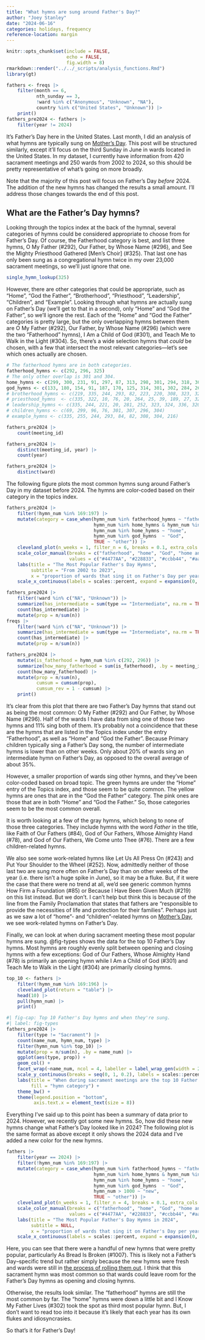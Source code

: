 ```yaml
---
title: "What hymns are sung around Father's Day?"
author: "Joey Stanley"
date: "2024-06-16"
categories: holidays, frequency
reference-location: margin
---
```


```r
knitr::opts_chunk$set(include = FALSE,
                      echo = FALSE,
                      fig.width = 8)
rmarkdown::render("../../_scripts/analysis_functions.Rmd")
library(gt)
```


```r
fathers <- freqs |> 
    filter(month == 6,
           nth_sunday == 3,
           !ward %in% c("Anonymous", "Unknown", "NA"),
           country %in% c("United States", "Unknown")) |> 
    print()
fathers_pre2024 <- fathers |> 
    filter(year != 2024)
```

It's Father's Day here in the United States. Last month, I did an analysis of what hymns are typically sung on [Mother's Day](/posts/mothers_day). This post will be structured similarly, except it'll focus on the third Sunday in June in wards located in the United States. In my dataset, I currently have information from 420 sacrament meetings and 250 wards from 2002 to 2024, so this should be pretty representative of what's going on more broadly. 

:::.callout-caution
Note that the majority of this post will focus on Father's Day *before* 2024. The addition of the new hymns has changed the results a small amount. I'll address those changes towards the end of this post.
:::


## What are the Father's Day hymns?

Looking through the topics index at the back of the hymnal, several categories of hymns could be considered appropriate to choose from for Father's Day. Of course, the Fatherhood category is best, and list three hymns, <hymn>O My Father (#292)</hymn>, <hymn>Our Father, by Whose Name (#296)</hymn>, and <hymn>See the Mighty Priesthood Gathered [Men’s Choir] (#325)</hymn>. That last one has only been sung as a congregational hymn twice in my over 23,000 sacrament meetings, so we'll just ignore that one. 

```r
single_hymn_lookup(325)
```

However, there are other categories that could be appropriate, such as "Home", "God the Father", "Brotherhood", "Priesthood", "Leadership", "Children", and "Example". Looking through what hymns are actually sung on Father's Day (we'll get to that in a second), only "Home" and "God the Father", so we'll ignore the rest. Each of the "Home" and "God the Father" categories is pretty large, but the only overlapping hymns between them are <hymn>O My Father (#292)</hymn>, <hymn>Our Father, by Whose Name (#296)</hymn> (which were the two "Fatherhood" hymns), <hymn>I Am a Child of God (#301)</hymn>, and <hymn>Teach Me to Walk in the Light (#304)</hymn>. So, there's a wide selection hymns that *could* be chosen, with a few that intersect the most relevant categories---let's see which ones actually are chosen.






```r
# The fatherhood hymns are in both categories.
fatherhood_hymns <- c(292, 296, 325)
# The only other overlap is 301 and 304.
home_hymns <- c(299, 300, 231, 91, 297, 87, 313, 298, 301, 294, 318, 308, 337, 295, 292, 286, 296, 33, 148, 304, 161, 37, 248)
god_hymns <- c(133, 180, 154, 91, 187, 170, 125, 314, 301, 302, 284, 26, 175, 292, 150, 296, 113, 287, 142, 14, 304, 134)
# brotherhood_hymns <- c(219, 335, 244, 293, 82, 223, 220, 308, 323, 324, 320)
# priesthood_hymns  <- c(335, 322, 10, 76, 20, 264, 25, 39, 189, 27, 323, 324, 325, 320, 4, 12, 319, 321)
# leadership_hymns <- c(335, 244, 221, 20, 281, 252, 323, 324, 336, 320, 255, 321)
# children_hymns <- c(69, 299, 96, 76, 301, 307, 296, 304)
# example_hymns <- c(335, 255, 244, 293, 84, 82, 308, 304, 216)
```



```r
fathers_pre2024 |> 
    count(meeting_id)

fathers_pre2024 |> 
    distinct(meeting_id, year) |> 
    count(year)

fathers_pre2024 |> 
    distinct(ward)
```


The following figure plots the most common hymns sung around Father's Day in my dataset before 2024. The hymns are color-coded based on their category in the topics index.

```r
fathers_pre2024 |> 
    filter(!hymn_num %in% 169:197) |>
    mutate(category = case_when(hymn_num %in% fatherhood_hymns ~ "fatherhood",
                                hymn_num %in% home_hymns & hymn_num %in% god_hymns ~ "home and God",
                                hymn_num %in% home_hymns ~ "home",
                                hymn_num %in% god_hymns  ~ "God",
                                TRUE ~ "other")) |> 
    cleveland_plot(n_weeks = 1, filter_n = 6, breaks = 0.1, extra_cols = category, color = category) + 
    scale_color_manual(breaks = c("fatherhood", "home", "God", "home and God", "other"),
                       values = c("#4477AA", "#228833", "#ccbb44", "#aa3377", "#BBBBBB")) + 
    labs(title = "The Most Popular Father's Day Hymns",
         subtitle = "From 2002 to 2023",
         x = "proportion of wards that sing it on Father's Day per year") + 
    scale_x_continuous(labels = scales::percent, expand = expansion(0, c(0,0.2)))
```

```r
fathers_pre2024 |> 
    filter(!ward %in% c("NA", "Unknown")) |> 
    summarize(has_intermediate = sum(type == "Intermediate", na.rm = TRUE) >= 1, .by = meeting_id) |> 
    count(has_intermediate) |> 
    mutate(prop = n/sum(n))
freqs |> 
    filter(!ward %in% c("NA", "Unknown")) |> 
    summarize(has_intermediate = sum(type == "Intermediate", na.rm = TRUE) >= 1, .by = meeting_id) |> 
    count(has_intermediate) |> 
    mutate(prop = n/sum(n))
```


```r
fathers_pre2024 |> 
    mutate(is_fatherhood = hymn_num %in% c(292, 296)) |> 
    summarize(how_many_fatherhood = sum(is_fatherhood), .by = meeting_id) |> 
    count(how_many_fatherhood) |>
    mutate(prop = n/sum(n),
           cumsum = cumsum(prop),
           cumsum_rev = 1 - cumsum) |> 
    print()
```



It's clear from this plot that there are two Father's Day hymns that stand out as being the most common: <hymn>O My Father (#292)</hymn> and <hymn>Our Father, by Whose Name (#296)</hymn>. Half of the wards I have data from sing one of those two hymns and 11% sing both of them. It's probably not a coincidence that these are the hymns that are listed in the Topics index under the entry "Fatherhood", as well as "Home" and "God the Father". Because Primary children typically sing a Father's Day song, the number of intermediate hymns is lower than on other weeks. Only about 20% of wards sing an intermediate hymn on Father's Day, as opposed to the overall average of about 35%. 

However, a smaller proportion of wards sing other hymns, and they've been color-coded based on broad topic. The green hymns are under the "Home" entry of the Topics index, and those seem to be quite common. The yellow hymns are ones that are in the "God the Father" category. The pink ones are those that are in both "Home" and "God the Father." So, those categories seem to be the most common overall. 

It is worth looking at a few of the gray hymns, which belong to none of those three categories. They include hymns with the word *Father* in the title, like <hymn>Faith of Our Fathers (#84)</hymn>, <hymn>God of Our Fathers, Whose Almighty Hand (#78)</hymn>, and <hymn>God of Our Fathers, We Come unto Thee (#76)</hymn>. There are a few children-related hymns.

We also see some work-related hymns like <hymn>Let Us All Press On (#243)</hymn> and <hymn>Put Your Shoulder to the Wheel (#252)</hymn>. Now, admittedly neither of those last two are sung more often on Father's Day than on other weeks of the year (i.e. there isn't a huge spike in June), so it may be a fluke. But, if it were the case that there were no trend at all, we'd see generic common hymns <hymn>How Firm a Foundation (#85)</hymn> or <hymn>Because I Have Been Given Much (#219)</hymn> on this list instead. But we don't. I can't help but think this is because of the line from the Family Proclamation that states that fathers are "responsible to provide the necessities of life and protection for their families". Perhaps just as we saw a lot of "home"- and "children"-related hymns on [Mother's Day](/posts/mothers_day), we see work-related hymns on Father's Day. 

Finally, we can look at when during sacrament meeting these most popular hymns are sung. @fig-types shows the data for the top 10 Father's Day hymns. Most hymns are roughly evenly split between opening and closing hymns with a few exceptions: <hymn>God of Our Fathers, Whose Almighty Hand (#78)</hymn> is primarily an opening hymn while <hymn>I Am a Child of God (#301)</hymn> and <hymn>Teach Me to Walk in the Light (#304)</hymn> are primarily closing hymns. 

```r
top_10 <- fathers |> 
    filter(!hymn_num %in% 169:196) |> 
    cleveland_plot(return = "table") |> 
    head(10) |> 
    pull(hymn_num) |> 
    print()
```


```r
#| fig-cap: Top 10 Father's Day hymns and when they're sung.
#| label: fig-types
fathers_pre2024 |> 
    filter(type != "Sacrament") |> 
    count(name_num, hymn_num, type) |> 
    filter(hymn_num %in% top_10) |> 
    mutate(prop = n/sum(n), .by = name_num) |> 
    ggplot(aes(type, prop)) + 
    geom_col() + 
    facet_wrap(~name_num, ncol = 4, labeller = label_wrap_gen(width = 25)) + 
    scale_y_continuous(breaks = seq(0, 1, 0.2), labels = scales::percent) + 
    labs(title = "When during sacrament meetings are the top 10 Father's Day hymns sung?",
         fill = "hymn category") + 
    theme_bw() + 
    theme(legend.position = "bottom",
          axis.text.x = element_text(size = 8))
```

Everything I've said up to this point has been a summary of data prior to 2024. However, we recently got some new hymns. So, how did these new hymns change what Father's Day looked like in 2024? The following plot is the same format as above except it only shows the 2024 data and I've added a new color for the new hymns. 

```r
fathers |> 
    filter(year == 2024) |> 
    filter(!hymn_num %in% 169:197) |>
    mutate(category = case_when(hymn_num %in% fatherhood_hymns ~ "fatherhood",
                                hymn_num %in% home_hymns & hymn_num %in% god_hymns ~ "home and God",
                                hymn_num %in% home_hymns ~ "home",
                                hymn_num %in% god_hymns  ~ "God",
                                hymn_num > 1000 ~ "new",
                                TRUE ~ "other")) |> 
    cleveland_plot(n_weeks = 1, filter_n = 4, breaks = 0.1, extra_cols = category, color = category) + 
    scale_color_manual(breaks = c("fatherhood", "home", "God", "home and God", "new", "other"),
                       values = c("#4477AA", "#228833", "#ccbb44", "#aa3377", "#66ccee", "#BBBBBB")) + 
    labs(title = "The Most Popular Father's Day Hymns in 2024",
         subtitle = NULL,
         x = "proportion of wards that sing it on Father's Day per year") + 
    scale_x_continuous(labels = scales::percent, expand = expansion(0, c(0,0.2)))
```

Here, you can see that there were a handful of new hymns that were pretty popular, particularly <hymn>As Bread Is Broken (#1007)</hymn>. This is likely not a Father's Day--specific trend but rather simply because the new hymns were fresh and wards were still in [the process of rolling them out](/posts/new_hymns_batch1). I think that this sacrament hymn was most common so that wards could leave room for the Father's Day hymns as opening and closing hymns. 

Otherwise, the results look similar. The "fatherhood" hymns are still the most common by far. The "home" hymns were down a little bit and <hymn>I Know My Father Lives (#302)</hymn> took the spot as third most popular hymn. But, I don't want to read too into it because it's likely that each year has its own flukes and idiosyncrasies. 

So that's it for Father's Day!